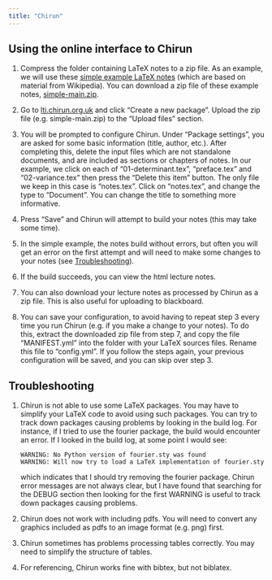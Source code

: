 ```yaml
---
title: "Chirun"
---
```


## Using the online interface to Chirun

1. Compress the folder containing LaTeX notes to a zip file. As an
   example, we will use these [simple example LaTeX
   notes](https://github.com/heogden/simple) (which are based on
   material from Wikipedia). You can download a zip file of these
   example notes,
   [simple-main.zip](https://github.com/heogden/simple/archive/refs/heads/main.zip).

2. Go to [lti.chirun.org.uk](https://lti.chirun.org.uk/) and click
   "Create a new package". Upload the zip file (e.g. simple-main.zip)
   to the "Upload files" section. 
   
3. You will be prompted to configure Chirun.  Under "Package
   settings", you are asked for some basic information (title, author,
   etc.). After completing this, delete the input files which are not
   standalone documents, and are included as sections or chapters of
   notes. In our example, we click on each of "01-determinant.tex",
   "preface.tex" and "02-variance.tex" then press the "Delete this
   item" button. The only file we keep in this case is
   "notes.tex". Click on "notes.tex", and change the type to
   "Document". You can change the title to something more informative.
   
4. Press "Save" and Chirun will attempt to build your notes (this may
   take some time).

5. In the simple example, the notes build without errors, but often
   you will get an error on the first attempt and will need to make
   some changes to your notes (see
   [Troubleshooting](chirun.qmd#troubleshooting)).
   
6. If the build succeeds, you can view the html lecture notes. 
   
7. You can also download your lecture notes as processed by Chirun as
   a zip file. This is also useful for uploading to blackboard.

8. You can save your configuration, to avoid having to repeat step 3 every
   time you run Chirun (e.g. if you make a change to your notes). To
   do this, extract the downloaded zip file from step 7, and copy the
   file "MANIFEST.yml" into the folder with your LaTeX sources
   files. Rename this file to "config.yml". If you follow
   the steps again, your previous configuration will be saved, and you
   can skip over step 3.

   
## Troubleshooting
   
1. Chirun is not able to use some LaTeX packages. You may have to
   simplify your LaTeX code to avoid using such packages. You can try to
   track down packages causing problems by looking in the build log. For
   instance, if I tried to use the fourier package, the build would
   encounter an error.  If I looked in the build log, at some point I
   would see:

	```
	WARNING: No Python version of fourier.sty was found 
	WARNING: Will now try to load a LaTeX implementation of fourier.sty 
	``` 
	which indicates that I should try removing the fourier package.
	Chirun error messages are not always clear, but I have found that
	searching for the DEBUG section then looking for the first WARNING is
	useful to track down packages causing problems.

2. Chirun does not work with including pdfs. You will need to convert
   any graphics included as pdfs to an image format (e.g. png) first.

3. Chirun sometimes has problems processing tables correctly. You may
   need to simplify the structure of tables.
 
4. For referencing, Chirun works fine with bibtex, but not biblatex.

 

